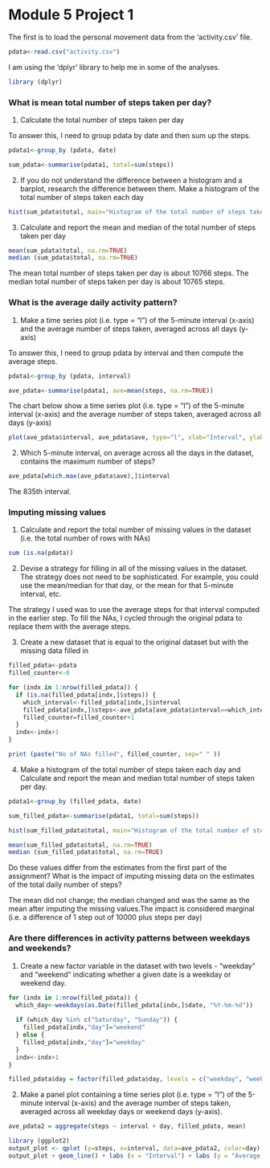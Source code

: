 Module 5 Project 1
==================


The first is to load the personal movement data from the 'activity.csv' file. 

```r
pdata<-read.csv("activity.csv")
```

I am using the 'dplyr' library to help me in some of the analyses. 
```r
library (dplyr)
```


### What is mean total number of steps taken per day?

1. Calculate the total number of steps taken per day

To answer this, I need to group pdata by date and then sum up the steps.
```r
pdata1<-group_by (pdata, date)

sum_pdata<-summarise(pdata1, total=sum(steps))
```

2. If you do not understand the difference between a histogram and a barplot, research the difference between them. Make a histogram of the total number of steps taken each day

```r
hist(sum_pdata$total, main="Histogram of the total number of steps taken per day", xlab="Total number of steps taken per day")
```

3. Calculate and report the mean and median of the total number of steps taken per day

```r
mean(sum_pdata$total, na.rm=TRUE)
median (sum_pdata$total, na.rm=TRUE)
```

The mean total number of steps taken per day is about 10766 steps.
The median total number of steps taken per day is about 10765 steps.

### What is the average daily activity pattern?

1. Make a time series plot (i.e. type = "l") of the 5-minute interval (x-axis) and the average number of steps taken, averaged across all days (y-axis)

To answer this, I need to group pdata by interval and then compute the average steps.
```r
pdata1<-group_by (pdata, interval)

ave_pdata<-summarise(pdata1, ave=mean(steps, na.rm=TRUE))
```

The chart below show a time series plot (i.e. type = "l") of the 5-minute interval (x-axis) and the average number of steps taken, averaged across all days (y-axis)

```r
plot(ave_pdata$interval, ave_pdata$ave, type="l", xlab="Interval", ylab="Average steps", main ="Average steps taken across all days")
```

2. Which 5-minute interval, on average across all the days in the dataset, contains the maximum number of steps?
```r
ave_pdata[which.max(ave_pdata$ave),]$interval
```

The 835th interval.

### Imputing missing values

1. Calculate and report the total number of missing values in the dataset (i.e. the total number of rows with NAs)

```r
sum (is.na(pdata))
```

2. Devise a strategy for filling in all of the missing values in the dataset. The strategy does not need to be sophisticated. For example, you could use the mean/median for that day, or the mean for that 5-minute interval, etc.

The strategy I used was to use the average steps for that interval computed in the earlier step. To fill the NAs, I cycled through the original pdata to replace them with the average steps.

3. Create a new dataset that is equal to the original dataset but with the missing data filled in

``` r
filled_pdata<-pdata
filled_counter<-0

for (indx in 1:nrow(filled_pdata)) {
  if (is.na(filled_pdata[indx,]$steps)) {
    which_interval<-filled_pdata[indx,]$interval
    filled_pdata[indx,]$steps<-ave_pdata[ave_pdata$interval==which_interval,]$ave
    filled_counter=filled_counter+1
  }
  indx<-indx+1
}

print (paste("No of NAs filled", filled_counter, sep=" " ))

```

4. Make a histogram of the total number of steps taken each day and Calculate and report the mean and median total number of steps taken per day. 

```r
pdata1<-group_by (filled_pdata, date)

sum_filled_pdata<-summarise(pdata1, total=sum(steps))

hist(sum_filled_pdata$total, main="Histogram of the total number of steps taken per day (using missing values imputed)", xlab="Total number of steps taken per day")

mean(sum_filled_pdata$total, na.rm=TRUE)
median (sum_filled_pdata$total, na.rm=TRUE)
```

Do these values differ from the estimates from the first part of the assignment? What is the impact of imputing missing data on the estimates of the total daily number of steps?

The mean did not change; the median changed and was the same as the mean after imputing the missing values.The impact is considered marginal (i.e. a difference of 1 step out of 10000 plus steps per day)


### Are there differences in activity patterns between weekdays and weekends?

1. Create a new factor variable in the dataset with two levels - "weekday" and "weekend" indicating whether a given date is a weekday or weekend day.

``` r
for (indx in 1:nrow(filled_pdata)) {
  which_day<-weekdays(as.Date(filled_pdata[indx,]$date, "%Y-%m-%d"))
  
  if (which_day %in% c("Saturday", "Sunday")) {
    filled_pdata[indx,"day"]="weekend"
  } else {
    filled_pdata[indx,"day"]="weekday"
  }
  indx<-indx+1
}

filled_pdata$day = factor(filled_pdata$day, levels = c("weekday", "weekend"))
```

2. Make a panel plot containing a time series plot (i.e. type = "l") of the 5-minute interval (x-axis) and the average number of steps taken, averaged across all weekday days or weekend days (y-axis). 

``` r
ave_pdata2 = aggregate(steps ~ interval + day, filled_pdata, mean)

library (ggplot2)
output_plot <- qplot (y=steps, x=interval, data=ave_pdata2, color=day)
output_plot + geom_line() + labs (x = "Interval") + labs (y = "Average Steps") + labs (title = "Comparison between average steps taken on weekend and weekday")
```


